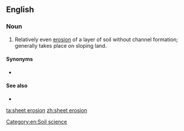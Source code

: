 ==English==

===Noun===
{{en-noun|-|head=[[sheet]] [[erosion]]}}

# Relatively even [[erosion]] of a layer of soil without channel formation; generally takes place on sloping land.

====Synonyms====
* {{l|en|sheet wash}}

====See also====
* {{l|en|splash erosion}}

[[Category:en:Soil science]]

[[ta:sheet erosion]]
[[zh:sheet erosion]]